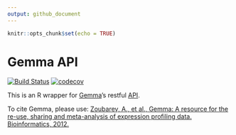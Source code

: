 ```yaml
---
output: github_document
---
```


```r
knitr::opts_chunk$set(echo = TRUE)
```

# Gemma API

[![Build Status](https://travis-ci.org/oganm/gemmaAPI.svg?branch=master)](https://travis-ci.org/oganm/gemmaAPI) [![codecov](https://codecov.io/gh/oganm/gemmaAPI/branch/master/graph/badge.svg)](https://codecov.io/gh/oganm/gemmaAPI)



This is an R wrapper for [Gemma](http://www.chibi.ubc.ca/Gemma/home.html)'s restful [API](http://www.chibi.ubc.ca/Gemma/resources/restapidocs/).


To cite Gemma, please use: 
[Zoubarev, A., et al., Gemma: A resource for the re-use, sharing and meta-analysis of expression profiling data. Bioinformatics, 2012.](http://dx.doi.org/doi:10.1093/bioinformatics/bts430)